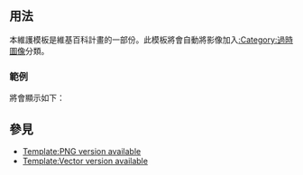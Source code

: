 {{Documentation subpage}}
<!-- PLEASE ADD CATEGORIES AND INTERWIKIS AT THE BOTTOM OF THIS PAGE -->
{{Twinkle standard installation}}

==用法==
本維護模板是維基百科計畫的一部份。此模板將會自動將影像加入[[:Category:過時圖像]]分類。

{{tlx|Obsolete|Example.png}}

===範例===
<code>{{tlx|Obsolete|Example.png}}</code>將會顯示如下：
{{Obsolete|Example.png|category=}}

==參見==

*[[Template:PNG version available]]
*[[Template:Vector version available]]

<includeonly>
<!-- ADD CATEGORIES BELOW THIS LINE -->
[[Category:圖像維護模板|{{PAGENAME}}]]
<!-- ADD INTERWIKIS BELOW THIS LINE -->
</includeonly>